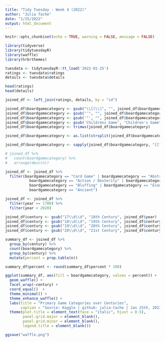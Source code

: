 ```yaml
---
title: "Tidy Tuesday - Week 4 (2022)"
author: "Julia Tache"
date: "1/25/2022"
output: html_document
---
```


```r
knitr::opts_chunk$set(echo = TRUE, warning = FALSE, message = FALSE)
```

```r
library(tidyverse)
library(tidytuesdayR)
library(waffle)
library(hrbrthemes)

tuesdata <- tidytuesdayR::tt_load('2022-01-25')
ratings <- tuesdata$ratings
details <- tuesdata$details

head(ratings)
head(details)
```


```r

joined_df <- left_join(ratings, details, by = "id")

joined_df$boardgamecategory <- gsub("\\[|\\]", "", joined_df$boardgamecategory)
joined_df$boardgamecategory <- gsub("'", "", joined_df$boardgamecategory)
joined_df$boardgamecategory <- gsub('"', "", joined_df$boardgamecategory)
joined_df$boardgamecategory <- gsub('Childrens Game', "Children's Game", joined_df$boardgamecategory)
joined_df$boardgamecategory <- trimws(joined_df$boardgamecategory)

joined_df$boardgamecategory <- as.list(strsplit(joined_df$boardgamecategory, ","))

joined_df$boardgamecategory <- sapply(joined_df$boardgamecategory, "[[", 1) # primary category

# joined_df %>%
#   count(boardgamecategory) %>%
#   arrange(desc(n))

joined_df <- joined_df %>%
  filter(boardgamecategory == "Card Game" | boardgamecategory == "Abstract Strategy" | boardgamecategory == "Adventure" | 
           boardgamecategory == "Action / Dexterity" | boardgamecategory == "Animals" | boardgamecategory == "Wargame" |
           boardgamecategory == "Bluffing" | boardgamecategory == "Economic" | boardgamecategory == "Dice" |
           boardgamecategory == "Ancient")

joined_df <- joined_df %>%
  filter(year >= 1700) %>%
  filter(year < 2020)

joined_df$century <- gsub("17\\d\\d", "18th Century", joined_df$year)
joined_df$century <- gsub("18\\d\\d", "19th Century", joined_df$century)
joined_df$century <- gsub("19\\d\\d", "20th Century", joined_df$century)
joined_df$century <- gsub("20\\d\\d", "21st Century", joined_df$century)

summary_df <- joined_df %>%
  group_by(century) %>%
  count(boardgamecategory) %>%
  group_by(century) %>%
  mutate(percent = prop.table(n))

summary_df$percent <- round(summary_df$percent * 100)
```

```r

ggplot(summary_df, aes(fill = boardgamecategory, values = percent)) +
  geom_waffle() +
  facet_wrap(~century) +
  coord_equal()  +
  theme_minimal() +
  theme_enhance_waffle() +
  labs(title = "Primary Game Categories over Centuries",
       caption = "Source: Kaggle | github: julia-tache | Jan 25th, 2022") +
  theme(plot.title = element_text(face = "italic", hjust = 0.5),
        panel.grid.major = element_blank(), 
        panel.grid.minor = element_blank(),
        legend.title = element_blank()) 

ggsave("waffle.png")
```

